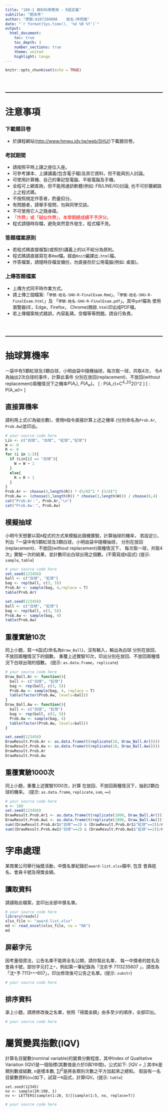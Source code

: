 ```yaml
---
title: "109-1 資料科學應用 - R語言篇"
subtitle: "期末考"
author: "學號:A107260008    姓名:林玥澔"
date: "`r format(Sys.time(), '%d %B %Y')`" 
output: 
  html_document:
    toc: true
    toc_depth: 3
    number_sections: true  
    theme: united 
    highlight: tango
---
```


```r
knitr::opts_chunk$set(echo = TRUE)
```


<br><br/>

<hr style="border:1px solid gray"> </hr>
<!-- 
################################################################################ 
#                                                                              #
# 注意事項                                                                     #  
################################################################################ 
-->

# 注意事項 {.unnumbered}

### 下載題目卷 {-}
*  於課程網站(<http://www.hmwu.idv.tw/web/SHU/>)下載題目卷。

### 考試期間 {-}
* 請按照平時上課之座位入座。
* 可參考課本、上課講義(包含電子檔)及其它資料，但不能與別人討論。
* 可使用計算機、自己的筆記型電腦、平板電腦及手機。
* 全程可上網查詢，但不能用通訊軟體(例如: FB/LINE/IG)討論, 也不可抄襲網路上之程式碼。
* 不按照規定作答者，酌量扣分。
* 有問題者，請舉手發問，勿與同學交談。
* 不可使用它人之隨身碟。
* <span style="color: red;">「作弊」或「疑似作弊」，本學期總成績不予評分。</span>
* 程式請隨時存檔，避免突然意外發生，程式檔不見。

###  答題檔案原則 {-}
* 若程式碼直接複製(或照抄)講義上的以不給分為原則。
* 程式碼請直接寫在本`Rmd`檔。經由`Knit`編譯出`.html`檔。
* 作答檔案，請隨時存檔並備份，勿直接存於公用電腦(例如: 桌面)。

### 上傳答題檔案 {-}
* 上傳方式同平時作業方式。
* 請上傳三個檔案:「`學號-姓名-SHU-R-FinalExam.Rmd`」、「`學號-姓名-SHU-R-FinalExam.html`」及
「`學號-姓名-SHU-R-FinalExam.pdf`」。其中`pdf`檔為
使用瀏覽器(IE，Edge，Firefox， Chrome)開啟`.html`印出成PDF檔。
* 若上傳檔案格式錯誤，內容亂碼，空檔等等問題。請自行負責。


<br><br/>

<hr style="border:1px solid gray"> </hr>
<!-- 
################################################################################ 
#                                                                              #
# 題目                                                                         #  
################################################################################ 
-->

<!-- 
############################## 
# 第一題                     #
##############################
-->

# 抽球算機率
一袋中有5顆紅球及3顆白球，小明由袋中隨機抽球，每次取一球，共取4次，
令$A$為抽出2次白球的事件，計算此事件
分別在放回(replacement)、不放回(without replacement)兩種情況下之機率$P(A_r)$, $P(A_w)$。
\[
\mbox{放回}: P(A_r)=C^4_2\left(\frac{5}{8}\right)^2\left(\frac{3}{8}\right)^2
\]
\[
\mbox{不放回}: P(A_w)=\frac{C^5_2C^3_2}{C^8_4}
\]

## 直接算機率
請利用上式($C$為組合數)，使用`R`指令直接計算上述之機率
(分別命名為`Prob.Ar`, `Prob.Aw`)並印出。

```r
# your source code here
Lin <- c("白球", "白球", "紅球","紅球")
W <- 0
R <- 0
for (i in 1:3){
  if (Lin[i] == "白球"){
    W = W + 1
  }
  else{
    R = R + 1
  }
}
Prob.Ar <- choose(4,length(R)) * (5/8)^2 * (3/8)^2
Prob.Aw <- (choose(5,length(R)) * choose(3,length(W))) / choose(8,4) 
cat("Prob.Ar：", Prob.Ar,"\n")
cat("Prob.Aw：", Prob.Aw)


```



## 模擬抽球
小明今天想要以寫`R`程式的方式來模擬此隨機實驗，計算抽球的機率，
若設定{\tt set.seed(123456)}，
列出「一袋中有5顆紅球及3顆白球，小明由袋中隨機抽球，
分別在放回(replacement)、不放回(without replacement)兩種情況下，
每次取一球，共取4次」實驗一次的結果，並計數印出白球出現之個數。(不需寫成`R`函式)
(提示: `sample`, `table`)

```r
# your source code here
set.seed(123456)
ball <- c("白球", "紅球")
bag <- rep(ball, c(3, 5))
Prob.Ar <- sample(bag, 4,replace = T)
table(Prob.Ar)

set.seed(123456)
ball <- c("白球", "紅球")
bag <- rep(ball, c(3, 5))
Prob.Aw <- sample(bag, 4)
table(Prob.Aw)

```

## 重覆實驗10次
同上小題，寫一`R`函式(命名為`Draw_Ball`)，沒有輸入，輸出為白球
分別在放回、不放回兩種情況下的個數。
重覆上述實驗10次，印出分別在放回、不放回兩種情況下白球出現的個數。
(提示: `as.data.frame`，`replicate`)


```r
# your source code here
Draw_Ball.Ar <- function(){
  ball <- c("白球", "紅球")
  bag <- rep(ball, c(3, 5))
  Prob.Aw <- sample(bag, 4, replace = T)
  table(factor(Prob.Aw, levels=ball))
}
Draw_Ball.Aw <- function(){
  ball <- c("白球", "紅球")
  bag <- rep(ball, c(3, 5))
  Prob.Aw <- sample(bag, 4)
  table(factor(Prob.Aw, levels=ball))
}

set.seed(123456)
DrawResult.Prob.Ar <- as.data.frame(t(replicate(10, Draw_Ball.Ar())))
DrawResult.Prob.Aw <- as.data.frame(t(replicate(10, Draw_Ball.Aw())))
DrawResult.Prob.Ar
DrawResult.Prob.Aw

```


## 重覆實驗1000次
同上小題，重覆上述實驗1000次，計算
在放回、不放回兩種情況下，抽到2顆白球的機率。
(提示: `as.data.frame`, `replicate`, `sum`, `==`)


```r
# your source code here
n <- 100
set.seed(123456)
DrawResult.Prob.Ar1 <- as.data.frame(t(replicate(1000, Draw_Ball.Ar())))
DrawResult.Prob.Aw1 <- as.data.frame(t(replicate(1000, Draw_Ball.Aw())))
sum((DrawResult.Prob.Ar1$"白球"==2) & (DrawResult.Prob.Ar1$"紅球"==2))/n
sum((DrawResult.Prob.Aw1$"白球"==2) & (DrawResult.Prob.Aw1$"紅球"==2))/n

```


<!-- 
############################## 
# 第二題                     #
##############################
-->

# 字串處理
某商業公司舉行抽獎活動，中獎名單紀錄於`award-list.xlsx`檔中, 包含
會員姓名、會員卡號及得獎金額。


## 讀取資料
請讀取此檔案，並印出全部中獎名單。

```r
# your source code here
library(readxl)
xlsx_file <- "award-list.xlsx"
md <- read_excel(xlsx_file, na = "NA")
md
```

## 屏蔽字元
因考量個資法，公告名單不能將全名公開，請你幫此名單，
每一中獎者的姓名及會員卡號，部份字元打上`*`，例如第一筆紀錄為「沈俞予 	7113235607
」，請改為「沈`*`予  	7113`***`607」，印出修改後可公告之名單。(提示: `substr`)

```r
# your source code here

```

## 排序資料
承上小題，請將修改後之名單，依照「得獎金額」由多至少的順序，全部印出。

```r
# your source code here

```


<!-- 
############################## 
# 第三題                     #
##############################
-->
   
# 屬質變異指數(IQV)   
計算名目變數(nominal variable)的變異分散程度，其中Index of Qualitative Variation 
(IQV)是一個指標(其數值是介於0與1中間)。公式如下:
\[IQV = \frac{k(n^2-\sum f^2)}{n^2(k-1)},\]
其中$k$是類別數或組數, $n$是樣本數, $\sum{f^2}$是將各類別次數之平方加起來之總和。
假設有一名目變數資料(`nv`)如下，試寫一`R`函式，計算IQV。(提示: `table`)
```
set.seed(12345)
no <- sample(20:100, 1)
nv <- LETTERS[sample(1:26, 5)][sample(1:5, no, replace=T)]
```

```r
# your source code here

```


   


